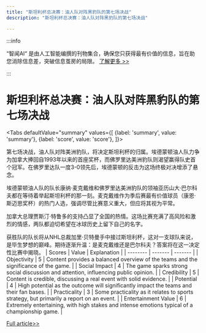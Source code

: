 ```yaml
---
title: "斯坦利杯总决赛：油人队对阵黑豹队的第七场决战"
description: "斯坦利杯总决赛：油人队对阵黑豹队的第七场决战"

---
```



:::info

“智闻AI“ 是由人工智能编撰的刊物集合，确保您只获得最有价值的信息，旨在助您消除信息差，突破信息茧房的局限。  [了解更多 >>](/)

:::

# 斯坦利杯总决赛：油人队对阵黑豹队的第七场决战


<Tabs
	defaultValue="summary"
	values={[
	{label: 'summary', value: 'summary'},
	{label: 'score', value: 'score'},
]}>
<TabItem value="summary">


第七场决战，油人队对阵美洲豹队，将决定斯坦利杯的归属。埃德蒙顿油人队力争为加拿大捧回自1993年以来的首座奖杯，而佛罗里达美洲豹队则渴望赢得队史首个冠军。在佛罗里达队一度3-0领先后，埃德蒙顿的反击为这场终极对决增添了悬念。

埃德蒙顿油人队的队长康纳·麦克戴维和佛罗里达美洲豹队的领袖亚历山大·巴尔科夫都在等待着举起斯坦利杯的那一刻。麦克戴维作为季后赛最有价值球员（康恩·斯迈思奖杯）的热门人选，强调尽管比赛意义重大，但应将其视为平常。

加拿大总理贾斯汀·特鲁多的支持凸显了全国的热情。这场比赛充满了高风险和激烈的情感，两队都迫切希望在冰球历史上留下自己的名字。

获胜队的队长将从NHL总裁加里·贝特曼手中接过斯坦利杯，这对一支球队来说，是毕生梦想的巅峰。期待逐渐升温：是麦克戴维还是巴尔科夫？答案将在这一决定性比赛中揭晓。
</TabItem>
<TabItem value="score">
	| Scores     | Value   | Explanation |
	| -------- | ------- | ------- |
	| Objectivity  | 5    | Content provides a balanced overview of the teams and the significance of the game.    |
	| Social Impact | 4     | The game sparks strong social discussion and attention, influencing public opinion.    |
	| Credibility    | 5    | Content is credible, discussing a real event with solid evidence.    |
	| Potential    | 4    | High potential as the outcome will significantly impact the teams and their fan bases.    |
	| Practicality    | 3    | Some practicality as it relates to sports strategy, but primarily a report on an event.    |
	| Entertainment Value    | 6    | Extremely entertaining, with high stakes and intense emotions typical of a championship game.    |
</TabItem>
</Tabs>

[Full article>>](https://apnews.com/article/stanley-cup-2024-panthers-oilers-game-7-c88d9687eac38df0d52e239b2d20cf4a)
